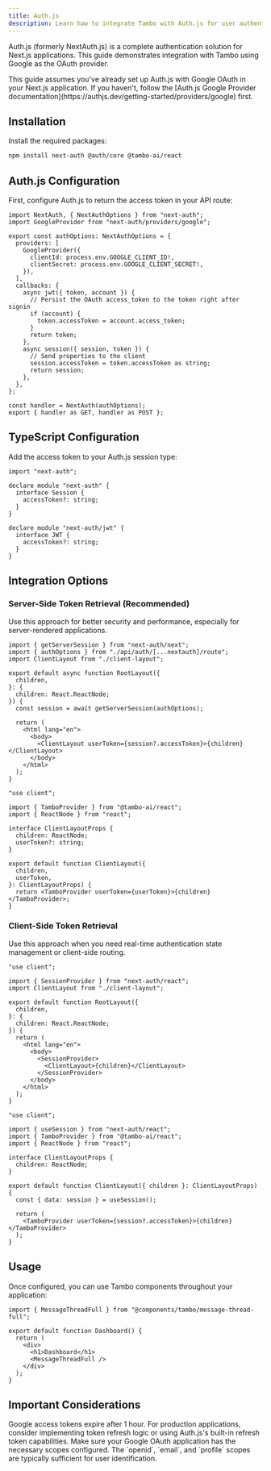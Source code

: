```yaml
---
title: Auth.js
description: Learn how to integrate Tambo with Auth.js for user authentication.
---
```


Auth.js (formerly NextAuth.js) is a complete authentication solution for Next.js applications. This guide demonstrates integration with Tambo using Google as the OAuth provider.

<Callout type="info" title="Prerequisites">
  This guide assumes you've already set up Auth.js with Google OAuth in your
  Next.js application. If you haven't, follow the [Auth.js Google Provider
  documentation](https://authjs.dev/getting-started/providers/google) first.
</Callout>

## Installation

Install the required packages:

```bash
npm install next-auth @auth/core @tambo-ai/react
```

## Auth.js Configuration

First, configure Auth.js to return the access token in your API route:

```tsx title="app/api/auth/[...nextauth]/route.ts"
import NextAuth, { NextAuthOptions } from "next-auth";
import GoogleProvider from "next-auth/providers/google";

export const authOptions: NextAuthOptions = {
  providers: [
    GoogleProvider({
      clientId: process.env.GOOGLE_CLIENT_ID!,
      clientSecret: process.env.GOOGLE_CLIENT_SECRET!,
    }),
  ],
  callbacks: {
    async jwt({ token, account }) {
      // Persist the OAuth access_token to the token right after signin
      if (account) {
        token.accessToken = account.access_token;
      }
      return token;
    },
    async session({ session, token }) {
      // Send properties to the client
      session.accessToken = token.accessToken as string;
      return session;
    },
  },
};

const handler = NextAuth(authOptions);
export { handler as GET, handler as POST };
```

## TypeScript Configuration

Add the access token to your Auth.js session type:

```tsx title="types/next-auth.d.ts"
import "next-auth";

declare module "next-auth" {
  interface Session {
    accessToken?: string;
  }
}

declare module "next-auth/jwt" {
  interface JWT {
    accessToken?: string;
  }
}
```

## Integration Options

### Server-Side Token Retrieval (Recommended)

Use this approach for better security and performance, especially for server-rendered applications.

```tsx title="app/layout.tsx"
import { getServerSession } from "next-auth/next";
import { authOptions } from "./api/auth/[...nextauth]/route";
import ClientLayout from "./client-layout";

export default async function RootLayout({
  children,
}: {
  children: React.ReactNode;
}) {
  const session = await getServerSession(authOptions);

  return (
    <html lang="en">
      <body>
        <ClientLayout userToken={session?.accessToken}>{children}</ClientLayout>
      </body>
    </html>
  );
}
```

```tsx title="app/client-layout.tsx"
"use client";

import { TamboProvider } from "@tambo-ai/react";
import { ReactNode } from "react";

interface ClientLayoutProps {
  children: ReactNode;
  userToken?: string;
}

export default function ClientLayout({
  children,
  userToken,
}: ClientLayoutProps) {
  return <TamboProvider userToken={userToken}>{children}</TamboProvider>;
}
```

### Client-Side Token Retrieval

Use this approach when you need real-time authentication state management or client-side routing.

```tsx title="app/layout.tsx"
"use client";

import { SessionProvider } from "next-auth/react";
import ClientLayout from "./client-layout";

export default function RootLayout({
  children,
}: {
  children: React.ReactNode;
}) {
  return (
    <html lang="en">
      <body>
        <SessionProvider>
          <ClientLayout>{children}</ClientLayout>
        </SessionProvider>
      </body>
    </html>
  );
}
```

```tsx title="app/client-layout.tsx"
"use client";

import { useSession } from "next-auth/react";
import { TamboProvider } from "@tambo-ai/react";
import { ReactNode } from "react";

interface ClientLayoutProps {
  children: ReactNode;
}

export default function ClientLayout({ children }: ClientLayoutProps) {
  const { data: session } = useSession();

  return (
    <TamboProvider userToken={session?.accessToken}>{children}</TamboProvider>
  );
}
```

## Usage

Once configured, you can use Tambo components throughout your application:

```tsx title="app/dashboard/page.tsx"
import { MessageThreadFull } from "@components/tambo/message-thread-full";

export default function Dashboard() {
  return (
    <div>
      <h1>Dashboard</h1>
      <MessageThreadFull />
    </div>
  );
}
```

## Important Considerations

<Callout type="warn" title="Token Refresh">
  Google access tokens expire after 1 hour. For production applications,
  consider implementing token refresh logic or using Auth.js's built-in refresh
  token capabilities.
</Callout>

<Callout type="info" title="Scope Configuration">
  Make sure your Google OAuth application has the necessary scopes configured.
  The `openid`, `email`, and `profile` scopes are typically sufficient for user
  identification.
</Callout>
